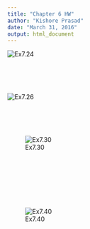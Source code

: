 ```yaml
---
title: "Chapter 6 HW"
author: "Kishore Prasad"
date: "March 31, 2016"
output: html_document
---
```


![Ex7.24](https://raw.githubusercontent.com/kishkp/CUNY-StatsAndProb/master/images/Ex7.24.png)
\
\


\
\

![Ex7.26](https://raw.githubusercontent.com/kishkp/CUNY-StatsAndProb/master/images/Ex7.26.png)
\
\


\
\

![Ex7.30](https://raw.githubusercontent.com/kishkp/CUNY-StatsAndProb/master/images/Ex7.30.png)

\
\

\
\
\

![Ex7.40](https://raw.githubusercontent.com/kishkp/CUNY-StatsAndProb/master/images/Ex7.40.png)

\
\


\
\
